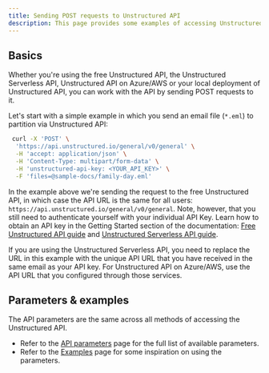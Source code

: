 ```yaml
---
title: Sending POST requests to Unstructured API
description: This page provides some examples of accessing Unstructured API via direct calls.
---
```


## Basics

Whether you're using the free Unstructured API, the Unstructured Serverless API, Unstructured API on Azure/AWS or your local
deployment of Unstructured API, you can work with the API by sending POST requests to it.

Let's start with a simple example in which you send an email file (`*.eml`) to partition via Unstructured API:

```bash
 curl -X 'POST' \
  'https://api.unstructured.io/general/v0/general' \
  -H 'accept: application/json' \
  -H 'Content-Type: multipart/form-data' \
  -H 'unstructured-api-key: <YOUR_API_KEY>' \
  -F 'files=@sample-docs/family-day.eml'
```

In the example above we're sending the request to the free Unstructured API, in which case the API URL is the same for all
users: `https://api.unstructured.io/general/v0/general`. Note, however, that you still need to authenticate yourself with
your individual API Key. Learn how to obtain an API key in the Getting Started section of the documentation:
[Free Unstructured API guide](/api-reference/api-services/free-api) and [Unstructured Serverless API guide](/api-reference/api-services/saas-api-development-guide).

If you are using the Unstructured Serverless API, you need to replace the URL in this example with the unique API URL that you have
received in the same email as your API key. For Unstructured API on Azure/AWS, use the API URL that you
configured through those services.

## Parameters & examples

The API parameters are the same across all methods of accessing the Unstructured API.

* Refer to the [API parameters](/api-reference/api-services/api-parameters) page for the full list of available parameters.
* Refer to the [Examples](/api-reference/api-services/examples) page for some inspiration on using the parameters.

[//]: # (TODO: when we have the concepts page shared across products, link it from here for the users to learn about partition strategies, chunking strategies and other important shared concepts)

